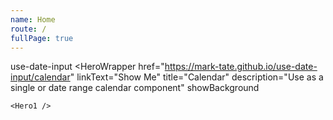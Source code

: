 ```yaml
---
name: Home
route: /
fullPage: true
---
```



<Heading>use-date-input</Heading>
<Carousel>
  <HeroWrapper
    href="https://mark-tate.github.io/use-date-input/calendar"
    linkText="Show Me"
    title="Calendar"
    description="Use as a single or date range calendar component"
    showBackground
  >
    <Hero1 />
  </HeroWrapper>
  <HeroWrapper
    href="https://mark-tate.github.io/use-date-input/composition"
    linkText="Show Me"
    title="Composable"
    description="Compose into your own UI component"
    showBackground
  >
    <Hero2 />
  </HeroWrapper>
  <HeroWrapper
    href="https://mark-tate.github.io/use-date-input/useDateInput"
    linkText="Show Me"
    title="useDateInput Hook"
    description="Compose with an input for single dates"
  >
    <Hero3 />
  </HeroWrapper>
  <HeroWrapper
    href="https://mark-tate.github.io/use-date-input/useDateRangeInput"
    linkText="Show Me"
    title="useDateRangeInput Hook"
    description="Compose with an input for date ranges"
  >
    <Hero4 />
  </HeroWrapper>
  <HeroWrapper
    href="https://mark-tate.github.io/use-date-input/theming"
    linkText="Show Me"
    title="Themable"
    description="Style it with your own theme"
  >
    <Hero5 />
  </HeroWrapper>
  <Hero6 />
</Carousel>

